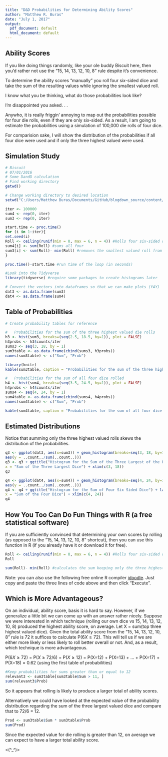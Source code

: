 ```yaml
---
title: "D&D Probabilities for Determining Ability Scores"
author: "Matthew R. Buras"
date: "July 1, 2017"
output:
  pdf_document: default
  html_document: default
---
```

## Ability Scores

If you like doing things randomly, like your ole buddy Biscuit here, then you'd rather not use the "15, 14, 13,
12, 10, 8" rule despite it's convenience.

To determine the ability scores "manually" you roll four six-sided dice and take the sum of the resulting
values while ignoring the smallest valued roll.

I know what you be thinking, what do those probabilities look like?

I'm disappointed you asked. . .

Anywho, it is really friggin' annoying to map out the probabilities possible for four die rolls, even if they are
only six-sided. As a result, I am going to estimate the probabilities using a simulation of 100,000 die rolls of
four dice.

For comparision sake, I will show the distribution of the probabilities if all four dice were used and if only the
three highest valued were used.

## Simulation Study
```r
# Biscuit
# 07/01/2016
# Some DandD calculation
# Find working directory
getwd()

# Change working directory to desired location
setwd("C:/Users/Matthew Buras/Documents/GitHub/blogdown_source/content/post")

iter <- 100000
sum4 <- rep(0, iter)
sum3 <- rep(0, iter)

start.time <- proc.time()
for (i in 1:iter){
set.seed(i)
Roll <- ceiling(runif(min = 0, max = 6, n = 4)) #Rolls four six-sided dice for each iteration
sum4[i] <- sum(Roll) #sums all four
sum3[i] <- sum(Roll)- min(Roll) #removes the smallest valued roll from the total sum
}

proc.time()-start.time #run time of the loop (in seconds)

#Look into the Tidyverse
library(tidyverse) #require some packages to create histograms later

# Convert the vectors into dataframes so that we can make plots (YAY)
dat3 <- as.data.frame(sum3)
dat4 <- as.data.frame(sum4)
```

## Table of Probabilities
```r
# Create probability tables for reference

#   Probabilities for the sum of the three highest valued die rolls
h3 <- hist(sum3, breaks=(seq(2.5, 18.5, by=1)), plot = FALSE)
h3probs <- h3$counts/iter
sums3 <- seq(3, 18, by = 1)
sum3table <- as.data.frame(cbind(sums3, h3probs))
names(sum3table) <- c("Sum", "Prob")

library(knitr)
kable(sum3table, caption = "Probabilities for the sum of the three highest valued die rolls.")

#   Probabilities for the sum of all four dice rolled
h4 <- hist(sum4, breaks=(seq(3.5, 24.5, by=1)), plot = FALSE)
h4probs <- h4$counts/iter
sums4 <- seq(4, 24, by = 1)
sum4table <- as.data.frame(cbind(sums4, h4probs))
names(sum4table) <- c("Sum", "Prob")

kable(sum4table, caption = "Probabilities for the sum of all four dice rolled.")
```

## Estimated Distributions
Notice that summing only the three highest valued rolls skews the distribution of the probabilities. 
```r
q3 <- ggplot(dat3, aes(x=sum3)) + geom_histogram(breaks=seq(3, 18, by=1), fill="blue", col="black",
aes(y = ..count../sum(..count..)))
q3 <- q3 + ggtitle("Histogram for the Sum of the Three Largest of the Four Six Sided Dice") + labs(y = "Probability", 
x = "Sum of the Three Largest Dice") + xlim(c(3, 18))
q3

q4 <- ggplot(dat4, aes(x=sum4)) + geom_histogram(breaks=seq(4, 24, by=1), fill="blue", col="black",
aes(y = ..count../sum(..count..)))
q4 <- q4 + ggtitle("Histogram for the Sum of Four Six Sided Dice") + labs(y = "Probability", 
x = "Sum of the Four Dice") + xlim(c(4, 24))
q4
```

## How You Too Can Do Fun Things with R (a free statistical software)

If you are sufficiently convinced that determining your own scores by rolling (as opposed to the "15, 14, 13, 12, 10, 8" shortcut), then you can use this function in R (if you already have it or download it for free).

```r
Roll <- ceiling(runif(min = 0, max = 6, n = 4)) #Rolls four six-sided dice
Roll

sum(Roll)- min(Roll) #calculates the sum keeping only the three highest valued dice
```

Note: you can also use the following free online R compiler [jdoodle](https://www.jdoodle.com/execute-r-online). Just copy and paste the three lines of code above and then click "Execute".

## Which is More Advantageous?

On an individual, ability score, basis it is hard to say. However, if we generalize a little bit we can come up with an answer rather nicely. Suppose we were interested in which technique (rolling our own dice vs 15, 14, 13, 12, 10, 8) produced the highest ability score, on average. Let X = sum(top three highest valued dice). Given the total ability score from the "15, 14, 13, 12, 10, 8" rule is 72 it suffices to calculate P($6X\ge72$). This will tell us if we are either more likely or less likely to roll better overall or not. And, as a result, which technique is more advantageous.

P($6X\ge72$) = P($X\ge72/6$) = P($X\ge12$) = P(X=12) + P(X=13) + ... + P(X=17) + P(X=18) = 0.62 (using the first table of probabilities)

```r
#Keep probabilities for sums greater than or equal to 12
relevant3 <- sum3table[sum3table$Sum > 11, ]
sum(relevant3$Prob)
```
So it appears that rolling is likely to produce a larger total of ability scores.

Alternatively we could have looked at the expected value of the probability distribution regarding the sum of the three largest valued dice and compare that to 72/6 = 12.

```r
Prod <- sum3table$Sum * sum3table$Prob
sum(Prod)
```
Since the expected value for die rolling is greater than 12, on average we can expect to have a larger total ability score.

<(^_^)>